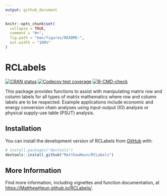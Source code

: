 ```yaml
---
output: github_document
---
```


<!-- README.md is generated from README.Rmd. Please edit that file -->

```r
knitr::opts_chunk$set(
  collapse = TRUE,
  comment = "#>",
  fig.path = "man/figures/README-",
  out.width = "100%"
)
```

# RCLabels

<!-- badges: start -->
[![CRAN status](https://www.r-pkg.org/badges/version/RCLabels)](https://CRAN.R-project.org/package=RCLabels)
[![Codecov test coverage](https://codecov.io/gh/MatthewHeun/RCLabels/branch/main/graph/badge.svg)](https://app.codecov.io/gh/MatthewHeun/RCLabels?branch=main)
[![R-CMD-check](https://github.com/MatthewHeun/RCLabels/workflows/R-CMD-check/badge.svg)](https://github.com/MatthewHeun/RCLabels/actions)
<!-- badges: end -->

This package provides functions to assist with manipulating matrix 
row and column labels for all types of matrix mathematics
where row and column labels are to be respected.
Example applications include economic and energy conversion chain analyses
using input-output (IO) analysis or
physical supply-use table (PSUT) analysis.


## Installation

You can install the development version of RCLabels from [GitHub](https://github.com/) with:

``` r
# install.packages("devtools")
devtools::install_github("MatthewHeun/RCLabels")
```

## More Information

Find more information, including vignettes and function documentation, at 
<https://MatthewHeun.github.io/RCLabels/>.

